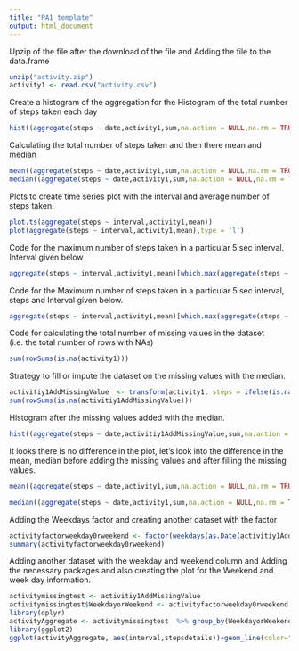 ---
title: "PA1_template"
output: html_document
---

Upzip of the file after the download of the file and Adding the file to the data.frame
```{r}
unzip("activity.zip")
activity1 <- read.csv("activity.csv")
```

Create a histogram of the aggregation for the Histogram of the total number of steps taken each day

```{r}
hist((aggregate(steps ~ date,activity1,sum,na.action = NULL,na.rm = TRUE))$steps,main = "Histogram of total steps taken per day",xlab = "Total steps taken per day")
```

Calculating the total number of steps taken and then there mean and median

```{r}
mean((aggregate(steps ~ date,activity1,sum,na.action = NULL,na.rm = TRUE))$steps)
median((aggregate(steps ~ date,activity1,sum,na.action = NULL,na.rm = TRUE))$steps)
```

Plots to create time series plot with the interval and average number of steps taken.

```{r}
plot.ts(aggregate(steps ~ interval,activity1,mean))
plot(aggregate(steps ~ interval,activity1,mean),type = 'l')
```

Code for the maximum number of steps taken in a particular 5 sec interval. Interval given below

```{r}
aggregate(steps ~ interval,activity1,mean)[which.max(aggregate(steps ~ interval,activity1,mean)$steps),]$interval
```
Code for the Maximum number of steps taken in a particular 5 sec interval, steps and Interval given below.
```{r}
aggregate(steps ~ interval,activity1,mean)[which.max(aggregate(steps ~ interval,activity1,mean)$steps),]
```

Code for calculating the total number of missing values in the dataset (i.e. the total number of rows with NAs)

```{r}
sum(rowSums(is.na(activity1)))
```

Strategy to fill or impute the dataset on the missing values with the median.

```{r}
activitiy1AddMissingValue  <- transform(activity1, steps = ifelse(is.na(steps), round(median(steps, na.rm=TRUE)), steps))
sum(rowSums(is.na(activitiy1AddMissingValue)))
```

Histogram after the missing values added with the median.

```{r}
hist((aggregate(steps ~ date,activitiy1AddMissingValue,sum,na.action = NULL,na.rm = TRUE))$steps,main = "Histogram of total steps taken per day with missing value filled in",xlab = "Total steps taken per day")
```

It looks there is no difference in the plot, let's look into the difference in the mean, median before adding the missing values and after filling the missing values.

```{r}
mean((aggregate(steps ~ date,activity1,sum,na.action = NULL,na.rm = TRUE))$steps) - mean((aggregate(steps ~ date,activitiy1AddMissingValue,sum,na.action = NULL,na.rm = TRUE))$steps)
```

```{r}
median((aggregate(steps ~ date,activity1,sum,na.action = NULL,na.rm = TRUE))$steps) - median((aggregate(steps ~ date,activitiy1AddMissingValue,sum,na.action = NULL,na.rm = TRUE))$steps)
```


Adding the Weekdays factor and creating another dataset with the factor
```{r}
activityfactorweekday0rweekend <- factor(weekdays(as.Date(activitiy1AddMissingValue$date)) %in% c('Monday', 'Tuesday', 'Wednesday', 'Thursday', 'Friday'),levels = c(FALSE,TRUE),labels = c('weekend','weekday'))
summary(activityfactorweekday0rweekend)
```
Adding another dataset with the weekday and weekend column and Adding the necessary packages and also creating the plot for the Weekend and week day information.

```{r}
activitymissingtest <- activitiy1AddMissingValue
activitymissingtest$WeekdayorWeekend <- activityfactorweekday0rweekend
library(dplyr)
activityAggregate <- activitymissingtest  %>% group_by(WeekdayorWeekend, interval) %>% summarize(stepsdetails = mean(steps))
library(ggplot2)
ggplot(activityAggregate, aes(interval,stepsdetails))+geom_line(color="blue")+ facet_wrap(~WeekdayorWeekend, ncol=1)
```
